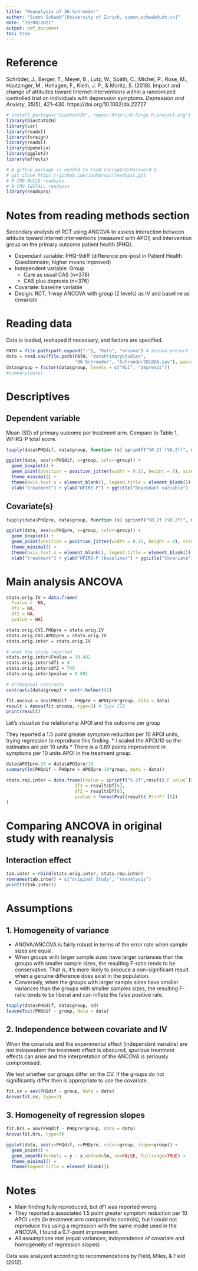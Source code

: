 ```yaml
---
title: "Reanalysis of 36-Schroeder"
author: "Simon Schwab^[University of Zurich, simon.schwab@uzh.ch]"
date: "19/08/2021"
output: pdf_document
toc: true
---
```


# Reference
Schröder, J., Berger, T., Meyer, B., Lutz, W., Späth, C., Michel, P., Rose, M., Hautzinger, M., Hohagen, F., Klein, J. P., & Moritz, S. (2018). Impact and change of attitudes toward Internet interventions within a randomized controlled trial on individuals with depression symptoms. *Depression and Anxiety*, 35(5), 421–430. https://doi.org/10.1002/da.22727

```r
# install.packages("biostatUZH", repos="http://R-Forge.R-project.org")
library(biostatUZH)
library(car)
library(readxl)
library(foreign)
library(readxl)
library(openxlsx)
library(ggplot2)
library(effects)

# A github package is needed to read encrypted/Password p
# git clone https://github.com/JanMarvin/readspss.git
# R CMD BUILD readspss
# R CMD INSTALL readspss
library(readspss)
```

# Notes from reading methods section
Secondary analysis of RCT using ANCOVA to assess interaction between attitude toward internet interventions (measured with APOI) and intervention group on the primary outcome patient health (PHQ).

* Dependant variable: PHQ-9diff (difference pre-post in Patient Health Questionnaire; higher means improved)
* Independent variable: Group
  * Care as usual CAS (n=378)
  * CAS plus deprexis (n=376)
* Covariate: baseline variable
* Design: RCT, 1-way ANCOVA with group (2 levels) as IV and baseline as covariate

# Reading data
Data is loaded, reshaped if necessary, and factors are specified.
```r
PATH = file.path(path.expand("~"), "Data", "ancova") # ancova project folder
data = read.sav(file.path(PATH, "dataPrimaryStudies",
                          "36-Schroeder", "Schroeder2018DA.sav"), pass="HH2020")
data$group = factor(data$group, levels = c("WLC", "deprexis"))
#summary(data)
```

# Descriptives
## Dependent variable
Mean (SD) of primary outcome per treatment arm. Compare to Table 1, WFIRS-P total score.
```r
tapply(data$PHQdif, data$group, function (x) sprintf("%0.2f (%0.2f)", mean(x), sd(x)))
```

```r
ggplot(data, aes(y=PHQdif, x=group, color=group)) +
  geom_boxplot() +
  geom_point(position = position_jitter(width = 0.15, height = 0), size=0.5) +
  theme_minimal() +
  theme(axis.text.x = element_blank(), legend.title = element_blank()) +
  xlab("treatment") + ylab("WFIRS-P") + ggtitle("Dependant variable")
```

## Covariate(s)
```r
tapply(data$PHQpre, data$group, function (x) sprintf("%0.2f (%0.2f)", mean(x), sd(x)))
```

```r
ggplot(data, aes(y=PHQpre, x=group, color=group)) +
  geom_boxplot() +
  geom_point(position = position_jitter(width = 0.15, height = 0), size=0.5) +
  theme_minimal() +
  theme(axis.text.x = element_blank(), legend.title = element_blank()) +
  xlab("treatment") + ylab("WFIRS-P (baseline)") + ggtitle("Covariate")
```

# Main analysis ANCOVA
```r
stats.orig.IV = data.frame(
  Fvalue =  NA,
  df1 = NA,
  df2 = NA,
  pvalue = NA)

stats.orig.CV1.PHQpre = stats.orig.IV
stats.orig.CV2.APOIpre = stats.orig.IV
stats.orig.inter = stats.orig.IV

# what the study reported
stats.orig.inter$Fvalue = 10.492
stats.orig.inter$df1 = 4
stats.orig.inter$df2 = 749
stats.orig.inter$pvalue = 0.001
```

```r
# Orthogonal contrasts
contrasts(data$group) = contr.helmert(2) 

fit.ancova = aov(PHQdif ~ PHQpre + APOIpre*group, data = data)
result = Anova(fit.ancova, type=3) # Type III
print(result)
```

Let's visualize the relationship APOI and the outcome per group



They reported a 1.5 point greater symptom reduction per 10 APOI units, trying regression to reproduce this finding.
 * I scaled the APOI/10 so the estimates are per 10 units
 * There is a 0.69 points improvement in symptoms per 10 units APOI in the treatment group.
```r
data$APOIpre.10 = data$APOIpre/10
summary(lm(PHQdif ~ PHQpre + APOIpre.10*group, data = data))
```


```r
stats.rep.inter = data.frame(Fvalue = sprintf("%.2f",result$`F value`[5]),
                          df1 = result$Df[5],
                          df2 = result$Df[6],
                          pvalue = formatPval(result$`Pr(>F)`[5])
)
```

# Comparing ANCOVA in original study with reanalysis
## Interaction effect
```r
tab.inter = rbind(stats.orig.inter, stats.rep.inter)
rownames(tab.inter) = c("original Study", "reanalysis")
print(t(tab.inter))
```

# Assumptions
## 1.  Homogeneity of variance
* ANOVA/ANCOVA is fairly robust in terms of the error rate when sample sizes are equal.
* When groups with larger sample sizes have larger variances than the groups with smaller sample sizes, the resulting F-ratio tends to be conservative. That is, it's more likely to produce a non-significant result when a genuine difference does exist in the population.
* Conversely, when the groups with larger sample sizes have smaller variances than the groups with smaller samples sizes, the resulting F-ratio tends to be liberal and can inflate the false positive rate.
```r
tapply(data$PHQdif, data$group, sd)
leveneTest(PHQdif ~ group, data = data)
```


## 2.  Independence between covariate and IV
When the covariate and the experimental effect (independent variable) are not independent the treatment effect is obscured, spurious treatment effects can arise and the interpretation of the ANCOVA is seriously compromised.

We test whether our groups differ on the CV. If the groups do not significantly differ then is appropriate to use the covariate.
```r
fit.cv = aov(PHQdif ~ group, data = data) 
Anova(fit.cv, type=3)
```


## 3. Homogeneity of regression slopes
```r
fit.hrs = aov(PHQdif ~ PHQpre*group, data = data)
Anova(fit.hrs, type=3)
```

```r
ggplot(data, aes(y=PHQdif, x=PHQpre, color=group, shape=group)) +
  geom_point() +
  geom_smooth(formula = y ~ x,method=lm, se=FALSE, fullrange=TRUE) +
  theme_minimal() +
  theme(legend.title = element_blank())
```

# Notes

* Main finding fully reproduced, but df1 was reported wrong
* They reported a associated 1.5 point greater symptom reduction per 10 APOI units (in treatment arm compared to controls), but I could not reproduce this using a regression with the same model used in the ANCOVA, I found a 0.7-point improvement.
* All assumptions met (equal variances, independence of covariate and homogeneity of regression slopes)

Data was analyzed according to recommendations by Field, Miles, & Field (2012).